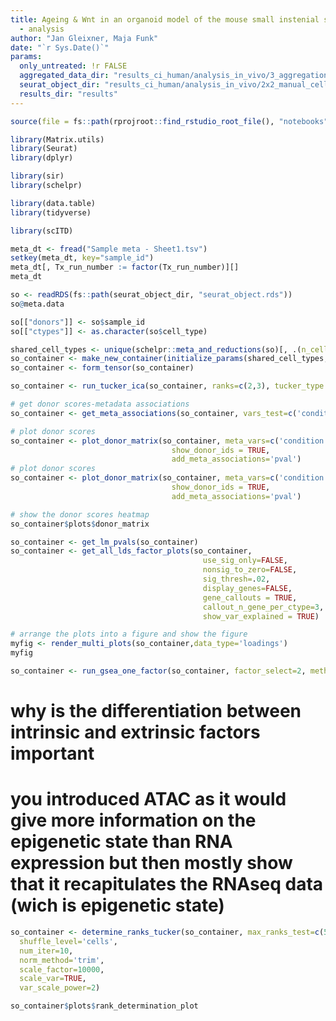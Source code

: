 ```yaml
---
title: Ageing & Wnt in an organoid model of the mouse small instenial stem cell niche
  - analysis
author: "Jan Gleixner, Maja Funk"
date: "`r Sys.Date()`"
params:
  only_untreated: !r FALSE
  aggregated_data_dir: "results_ci_human/analysis_in_vivo/3_aggregation"
  seurat_object_dir: "results_ci_human/analysis_in_vivo/2x2_manual_cell_type_assignent" #analysis_untreated_with_in_vivo
  results_dir: "results"
---
```


```r
source(file = fs::path(rprojroot::find_rstudio_root_file(), "notebooks", "setup_chunk.R")) # for RStudio
```


``` r
library(Matrix.utils)
library(Seurat)
library(dplyr)

library(sir)
library(schelpr)

library(data.table)
library(tidyverse)

library(scITD)
```

```r
meta_dt <- fread("Sample meta - Sheet1.tsv")
setkey(meta_dt, key="sample_id")
meta_dt[, Tx_run_number := factor(Tx_run_number)][]
meta_dt
```
```r
so <- readRDS(fs::path(seurat_object_dir, "seurat_object.rds")) 
so@meta.data
```

```r
so[["donors"]] <- so$sample_id
so[["ctypes"]] <- as.character(so$cell_type)

shared_cell_types <- unique(schelpr::meta_and_reductions(so)[, .(n_cells = .N), by=.(sample_id, ctypes)][n_cells>5][, n_sample := .N, by=ctypes][n_sample==length(unique(sample_id)),ctypes])
so_container <- make_new_container(initialize_params(shared_cell_types, ncores = 1), seurat_obj = so)
so_container <- form_tensor(so_container)

so_container <- run_tucker_ica(so_container, ranks=c(2,3), tucker_type = 'regular', rotation_type = 'hybrid')

# get donor scores-metadata associations
so_container <- get_meta_associations(so_container, vars_test=c('condition','Tx_run_number'), stat_use='pval')

# plot donor scores
so_container <- plot_donor_matrix(so_container, meta_vars=c('condition','Tx_run_number'),
                                    show_donor_ids = TRUE,
                                    add_meta_associations='pval')
# plot donor scores
so_container <- plot_donor_matrix(so_container, meta_vars=c('condition','Tx_run_number'),
                                    show_donor_ids = TRUE,
                                    add_meta_associations='pval')

# show the donor scores heatmap
so_container$plots$donor_matrix
```


```r
so_container <- get_lm_pvals(so_container)
so_container <- get_all_lds_factor_plots(so_container, 
                                           use_sig_only=FALSE,
                                           nonsig_to_zero=FALSE,
                                           sig_thresh=.02,
                                           display_genes=FALSE,
                                           gene_callouts = TRUE,
                                           callout_n_gene_per_ctype=3,
                                           show_var_explained = TRUE)

# arrange the plots into a figure and show the figure
myfig <- render_multi_plots(so_container,data_type='loadings')
myfig
```
```r
so_container <- run_gsea_one_factor(so_container, factor_select=2, method="fgsea", thresh=0.2, db_use=c("GO"), signed=TRUE)
```

# why is the differentiation between intrinsic and extrinsic factors important
# you introduced ATAC as it would give more information on the epigenetic state than RNA expression but then mostly show that it recapitulates the RNAseq data (wich is epigenetic state)
```r
so_container <- determine_ranks_tucker(so_container, max_ranks_test=c(5,5),
  shuffle_level='cells', 
  num_iter=10, 
  norm_method='trim',
  scale_factor=10000,
  scale_var=TRUE,
  var_scale_power=2)

so_container$plots$rank_determination_plot
```















